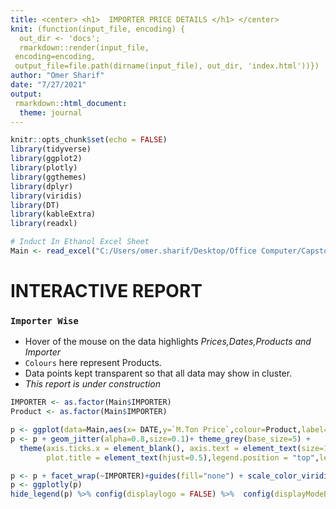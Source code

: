 ```yaml
---
title: <center> <h1>  IMPORTER PRICE DETAILS </h1> </center>
knit: (function(input_file, encoding) {
  out_dir <- 'docs';
  rmarkdown::render(input_file,
 encoding=encoding,
 output_file=file.path(dirname(input_file), out_dir, 'index.html'))})
author: "Omer Sharif"
date: "7/27/2021"
output: 
 rmarkdown::html_document:
  theme: journal
---
```



```r
knitr::opts_chunk$set(echo = FALSE)
library(tidyverse)
library(ggplot2)
library(plotly)
library(ggthemes)
library(dplyr)
library(viridis)
library(DT)
library(kableExtra)
library(readxl)

# Induct In Ethanol Excel Sheet
Main <- read_excel("C:/Users/omer.sharif/Desktop/Office Computer/Capstone/R Codes/Ethanol Dashboard/Jun 2021/Main.xlsm")
```

# INTERACTIVE REPORT

### `Importer Wise` 

* Hover of the mouse on the data highlights _Prices,Dates,Products and Importer_ 
* `Colours` here represent Products.
* Data points kept transparent so that all data may show in cluster.
*  _This report is under construction_

```r

IMPORTER <- as.factor(Main$IMPORTER)
Product <- as.factor(Main$IMPORTER)

p <- ggplot(data=Main,aes(x= DATE,y=`M.Ton Price`,colour=Product,label=IMPORTER)) 
p <- p + geom_jitter(alpha=0.8,size=0.1)+ theme_grey(base_size=5) +
  theme(axis.ticks.x = element_blank(), axis.text = element_text(size=1),
        plot.title = element_text(hjust=0.5),legend.position = "top",legend.key.size = unit(0.5,'cm')) + labs(x="",y="",title="")

p <- p + facet_wrap(~IMPORTER)+guides(fill="none") + scale_color_viridis_d()
p <- ggplotly(p)
hide_legend(p) %>% config(displaylogo = FALSE) %>%  config(displayModeBar = FALSE)  

```